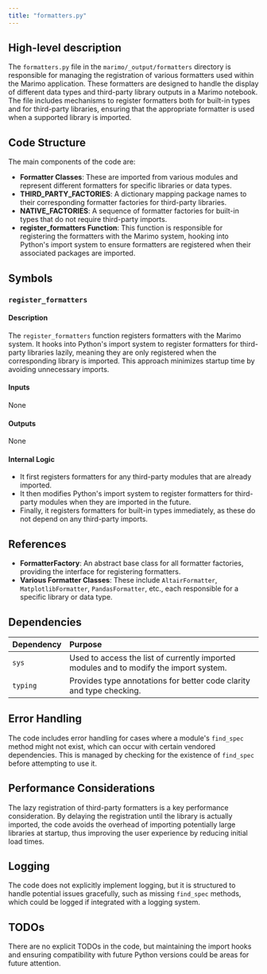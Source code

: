 ```yaml
---
title: "formatters.py"
---
```


## High-level description

The `formatters.py` file in the `marimo/_output/formatters` directory is responsible for managing the registration of various formatters used within the Marimo application. These formatters are designed to handle the display of different data types and third-party library outputs in a Marimo notebook. The file includes mechanisms to register formatters both for built-in types and for third-party libraries, ensuring that the appropriate formatter is used when a supported library is imported.

## Code Structure

The main components of the code are:
- **Formatter Classes**: These are imported from various modules and represent different formatters for specific libraries or data types.
- **THIRD_PARTY_FACTORIES**: A dictionary mapping package names to their corresponding formatter factories for third-party libraries.
- **NATIVE_FACTORIES**: A sequence of formatter factories for built-in types that do not require third-party imports.
- **register_formatters Function**: This function is responsible for registering the formatters with the Marimo system, hooking into Python's import system to ensure formatters are registered when their associated packages are imported.

## Symbols

### `register_formatters`
#### Description
The `register_formatters` function registers formatters with the Marimo system. It hooks into Python's import system to register formatters for third-party libraries lazily, meaning they are only registered when the corresponding library is imported. This approach minimizes startup time by avoiding unnecessary imports.

#### Inputs
None

#### Outputs
None

#### Internal Logic
- It first registers formatters for any third-party modules that are already imported.
- It then modifies Python's import system to register formatters for third-party modules when they are imported in the future.
- Finally, it registers formatters for built-in types immediately, as these do not depend on any third-party imports.

## References

- **FormatterFactory**: An abstract base class for all formatter factories, providing the interface for registering formatters.
- **Various Formatter Classes**: These include `AltairFormatter`, `MatplotlibFormatter`, `PandasFormatter`, etc., each responsible for a specific library or data type.

## Dependencies

| Dependency | Purpose |
|:-----------|:--------|
| `sys` | Used to access the list of currently imported modules and to modify the import system. |
| `typing` | Provides type annotations for better code clarity and type checking. |

## Error Handling

The code includes error handling for cases where a module's `find_spec` method might not exist, which can occur with certain vendored dependencies. This is managed by checking for the existence of `find_spec` before attempting to use it.

## Performance Considerations

The lazy registration of third-party formatters is a key performance consideration. By delaying the registration until the library is actually imported, the code avoids the overhead of importing potentially large libraries at startup, thus improving the user experience by reducing initial load times.

## Logging

The code does not explicitly implement logging, but it is structured to handle potential issues gracefully, such as missing `find_spec` methods, which could be logged if integrated with a logging system.

## TODOs

There are no explicit TODOs in the code, but maintaining the import hooks and ensuring compatibility with future Python versions could be areas for future attention.